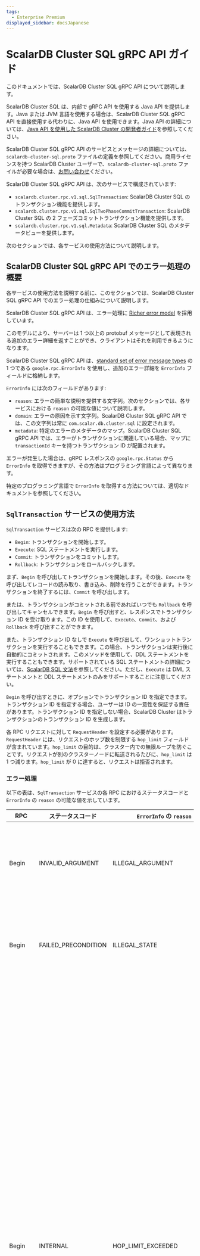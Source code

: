 ```yaml
---
tags:
  - Enterprise Premium
displayed_sidebar: docsJapanese
---
```


# ScalarDB Cluster SQL gRPC API ガイド


<TranslationBanner />

このドキュメントでは、ScalarDB Cluster SQL gRPC API について説明します。

<WarningLicenseKeyContact product="ScalarDB Cluster" />

ScalarDB Cluster SQL は、内部で gRPC API を使用する Java API を提供します。Java または JVM 言語を使用する場合は、ScalarDB Cluster SQL gRPC API を直接使用する代わりに、Java API を使用できます。Java API の詳細については、[Java API を使用した ScalarDB Cluster の開発者ガイド](developer-guide-for-scalardb-cluster-with-java-api.mdx)を参照してください。

ScalarDB Cluster SQL gRPC API のサービスとメッセージの詳細については、`scalardb-cluster-sql.proto` ファイルの定義を参照してください。商用ライセンスを持つ ScalarDB Cluster ユーザーで、`scalardb-cluster-sql.proto` ファイルが必要な場合は、[お問い合わせ](https://www.scalar-labs.com/contact)ください。

ScalarDB Cluster SQL gRPC API は、次のサービスで構成されています:

- `scalardb.cluster.rpc.v1.sql.SqlTransaction`: ScalarDB Cluster SQL のトランザクション機能を提供します。
- `scalardb.cluster.rpc.v1.sql.SqlTwoPhaseCommitTransaction`: ScalarDB Cluster SQL の 2 フェーズコミットトランザクション機能を提供します。
- `scalardb.cluster.rpc.v1.sql.Metadata`: ScalarDB Cluster SQL のメタデータビューを提供します。

次のセクションでは、各サービスの使用方法について説明します。

## ScalarDB Cluster SQL gRPC API でのエラー処理の概要

各サービスの使用方法を説明する前に、このセクションでは、ScalarDB Cluster SQL gRPC API でのエラー処理の仕組みについて説明します。

ScalarDB Cluster SQL gRPC API は、エラー処理に [Richer error model](https://grpc.io/docs/guides/error/#richer-error-model) を採用しています。

このモデルにより、サーバーは 1 つ以上の protobuf メッセージとして表現される追加のエラー詳細を返すことができ、クライアントはそれを利用できるようになります。

ScalarDB Cluster SQL gRPC API は、[standard set of error message types](https://github.com/googleapis/googleapis/blob/master/google/rpc/error_details.proto) の 1 つである `google.rpc.ErrorInfo` を使用し、追加のエラー詳細を `ErrorInfo` フィールドに格納します。

`ErrorInfo` には次のフィールドがあります:

- `reason`: エラーの簡単な説明を提供する文字列。次のセクションでは、各サービスにおける `reason` の可能な値について説明します。
- `domain`: エラーの原因を示す文字列。ScalarDB Cluster SQL gRPC API では、この文字列は常に `com.scalar.db.cluster.sql` に設定されます。
- `metadata`: 特定のエラーのメタデータのマップ。ScalarDB Cluster SQL gRPC API では、エラーがトランザクションに関連している場合、マップに `transactionId` キーを持つトランザクション ID が配置されます。

エラーが発生した場合は、gRPC レスポンスの `google.rpc.Status` から `ErrorInfo` を取得できますが、その方法はプログラミング言語によって異なります。

特定のプログラミング言語で `ErrorInfo` を取得する方法については、適切なドキュメントを参照してください。

## `SqlTransaction` サービスの使用方法

`SqlTransaction` サービスは次の RPC を提供します:

- `Begin`: トランザクションを開始します。
- `Execute`: SQL ステートメントを実行します。
- `Commit`: トランザクションをコミットします。
- `Rollback`: トランザクションをロールバックします。

まず、`Begin` を呼び出してトランザクションを開始します。その後、`Execute` を呼び出してレコードの読み取り、書き込み、削除を行うことができます。トランザクションを終了するには、`Commit` を呼び出します。

または、トランザクションがコミットされる前であればいつでも `Rollback` を呼び出してキャンセルできます。`Begin` を呼び出すと、レスポンスでトランザクション ID を受け取ります。この ID を使用して、`Execute`、`Commit`、および `Rollback` を呼び出すことができます。

また、トランザクション ID なしで `Execute` を呼び出して、ワンショットトランザクションを実行することもできます。この場合、トランザクションは実行後に自動的にコミットされます。このメソッドを使用して、DDL ステートメントを実行することもできます。サポートされている SQL ステートメントの詳細については、[ScalarDB SQL 文法](../scalardb-sql/grammar.mdx)を参照してください。ただし、`Execute` は DML ステートメントと DDL ステートメントのみをサポートすることに注意してください。

`Begin` を呼び出すときに、オプションでトランザクション ID を指定できます。トランザクション ID を指定する場合、ユーザーは ID の一意性を保証する責任があります。トランザクション ID を指定しない場合、ScalarDB Cluster はトランザクションのトランザクション ID を生成します。

各 RPC リクエストに対して `RequestHeader` を設定する必要があります。`RequestHeader` には、リクエストのホップ数を制限する `hop_limit` フィールドが含まれています。`hop_limit` の目的は、クラスター内での無限ループを防ぐことです。リクエストが別のクラスターノードに転送されるたびに、`hop_limit` は 1 つ減ります。`hop_limit` が 0 に達すると、リクエストは拒否されます。

### エラー処理

以下の表は、`SqlTransaction` サービスの各 RPC におけるステータスコードと `ErrorInfo` の `reason` の可能な値を示しています。

| RPC      | ステータスコード         | `ErrorInfo` の `reason`    | 説明                                                                                                                                                                                                                                                                                                                                                                      |
|----------|---------------------|----------------------------|----------------------------------------------------------------------------------------------------------------------------------------------------------------------------------------------------------------------------------------------------------------------------------------------------------------------------------------------------------------------------|
| Begin    | INVALID_ARGUMENT    | ILLEGAL_ARGUMENT           | 要求メッセージ内の引数が無効です。                                                                                                                                                                                                                                                                                                                                               |
| Begin    | FAILED_PRECONDITION | ILLEGAL_STATE              | RPC が無効な状態で呼び出されました。                                                                                                                                                                                                                                                                                                                                             |
| Begin    | INTERNAL            | HOP_LIMIT_EXCEEDED         | ホップ制限を超えました。これは、クラスターノード間のルーティング情報が矛盾している場合に発生します。通常、このエラーは短時間で解決されるため、このエラーが発生してからしばらく経ってから、トランザクションを最初から再試行できます。                                                                                                                                                                               |
| Begin    | INTERNAL            | INTERNAL_ERROR             | 一時的または非一時的障害のため、操作が失敗しました。トランザクションを最初から再試行することはできますが、原因が非一時的である場合、トランザクションは失敗する可能性があります。                                                                                                                                                                                                                         |
| Execute  | INVALID_ARGUMENT    | ILLEGAL_ARGUMENT           | 要求メッセージ内の引数が無効です。                                                                                                                                                                                                                                                                                                                                              |
| Execute  | FAILED_PRECONDITION | ILLEGAL_STATE              | RPC が無効な状態で呼び出されました。                                                                                                                                                                                                                                                                                                                                            |
| Execute  | NOT_FOUND           | TRANSACTION_NOT_FOUND      | 指定されたトランザクション ID に関連付けられたトランザクションが見つかりませんでした。このエラーは、トランザクションの有効期限が切れたか、クラスタートポロジの変更によりルーティング情報が更新されたことを示します。この場合、トランザクションを最初から再試行してください。                                                                                                                                            |
| Execute  | INTERNAL            | HOP_LIMIT_EXCEEDED         | ホップ制限を超えました。これは、クラスターノード間のルーティング情報が矛盾している場合に発生します。通常、このエラーは短時間で解決されるため、このエラーが発生してからしばらく経ってから、トランザクションを最初から再試行できます。                                                                                                                                                                              |
| Execute  | FAILED_PRECONDITION | TRANSACTION_CONFLICT       | トランザクションの競合が発生しました。このエラーが発生した場合は、トランザクションを最初から再試行してください。                                                                                                                                                                                                                                                                              |
| Execute  | INTERNAL            | INTERNAL_ERROR             | 一時的または非一時的障害のため、操作が失敗しました。トランザクションを最初から再試行することはできますが、原因が非一時的である場合、トランザクションは失敗する可能性があります。                                                                                                                                                                                                                        |
| Commit   | INVALID_ARGUMENT    | ILLEGAL_ARGUMENT           | 要求メッセージ内の引数が無効です。                                                                                                                                                                                                                                                                                                                                              |
| Commit   | FAILED_PRECONDITION | ILLEGAL_STATE              | RPC が無効な状態で呼び出されました。                                                                                                                                                                                                                                                                                                                                            |
| Commit   | NOT_FOUND           | TRANSACTION_NOT_FOUND      | 指定されたトランザクション ID に関連付けられたトランザクションが見つかりませんでした。このエラーは、トランザクションの有効期限が切れたか、クラスタートポロジの変更によりルーティング情報が更新されたことを示します。この場合、トランザクションを最初から再試行してください。                                                                                                                                            |
| Commit   | INTERNAL            | HOP_LIMIT_EXCEEDED         | ホップ制限を超えました。これは、クラスターノード間のルーティング情報が矛盾している場合に発生します。通常、このエラーは短時間で解決されるため、このエラーが発生してからしばらく経ってから、トランザクションを最初から再試行できます。                                                                                                                                                                              |
| Commit   | FAILED_PRECONDITION | TRANSACTION_CONFLICT       | トランザクションの競合が発生しました。このエラーが発生した場合は、トランザクションを最初から再試行してください。                                                                                                                                                                                                                                                                              |
| Commit   | INTERNAL            | UNKNOWN_TRANSACTION_STATUS | トランザクションのステータスは不明です (トランザクションが正常にコミットされたかどうかは不明です)。この状況では、トランザクションが正常にコミットされたかどうかを確認し、そうでない場合は再試行する必要があります。トランザクションステータスを判別する責任はユーザーにあります。トランザクションステータステーブルを作成し、他のアプリケーションデータと連動して更新すると、テーブル自体からトランザクションのステータスを判別できるため、便利です。 |
| Commit   | INTERNAL            | INTERNAL_ERROR             | 一時的または非一時的障害のため、操作が失敗しました。トランザクションを最初から再試行することはできますが、原因が非一時的である場合、トランザクションは失敗する可能性があります。                                                                                                                                                                                                                         |
| Rollback | INVALID_ARGUMENT    | ILLEGAL_ARGUMENT           | 要求メッセージ内の引数が無効です。                                                                                                                                                                                                                                                                                                                                               |
| Rollback | FAILED_PRECONDITION | ILLEGAL_STATE              | RPC が無効な状態で呼び出されました。                                                                                                                                                                                                                                                                                                                                            |
| Rollback | NOT_FOUND           | TRANSACTION_NOT_FOUND      | 指定されたトランザクション ID に関連付けられたトランザクションが見つかりませんでした。ロールバックの場合、トランザクションは自動的に期限切れになるため、トランザクションを再試行する必要はありません。                                                                                                                                                                                                      |
| Rollback | INTERNAL            | HOP_LIMIT_EXCEEDED         | ホップ制限を超えました。ロールバックの場合、トランザクションは自動的に期限切れになるため、トランザクションを再試行する必要はありません。                                                                                                                                                                                                                                                          |
| Rollback | INTERNAL            | INTERNAL_ERROR             | 一時的または非一時的障害のため、操作が失敗しました。トランザクションを最初から再試行することはできますが、原因が非一時的である場合、トランザクションは失敗する可能性があります。                                                                                                                                                                                                                         |

エラーが発生した場合は、`Begin` の場合を除き、トランザクションをロールバックする必要があります。その後、再試行によって解決できるエラーについては、トランザクションを最初から再試行できます。

上記のエラーの他に、gRPC ライブラリによって返されるエラーが発生する場合があります。これらの場合、応答には `ErrorInfo` は含まれません。詳細については、[gRPC ドキュメント](https://grpc.io/docs/guides/error/#error-status-codes)を参照してください。

gRPC では、RPC ごとに期限を設定できます。期限を超えると、`DEADLINE_EXCEEDED` エラーが表示されます。一般に、RPC が `Begin` または `Commit` でない限り、この状況ではトランザクションをロールバックする必要があります。`Commit` の場合は `UNKNOWN_TRANSACTION_STATUS` (トランザクションが正常にコミットされたかどうか不明) と同等の状況となり、同様にエラーを処理する必要があります。

## `SqlTwoPhaseCommitTransaction` サービスの使用方法

`SqlTwoPhaseCommitTransaction` サービスは次の RPC を提供します:

- `Begin`: トランザクションを開始します。
- `Join`: トランザクションに参加します。
- `Execute`: SQL ステートメントを実行します。
- `Prepare`: トランザクションを準備します。
- `Validate`: トランザクションを検証します。
- `Commit`: トランザクションをコミットします。
- `Rollback`: トランザクションをロールバックします。

まず、コーディネータープロセスの場合は、`Begin` を呼び出してトランザクションを開始します。または、参加者プロセスの場合は、`Join` を呼び出して、コーディネーターが既に開始しているトランザクションに参加できます。その後、`Execute` を呼び出してレコードの読み取り、書き込み、および削除を行うことができます。
トランザクションを確定するには、`Prepare`、`Validate`、`Commit` の順に呼び出します。または、トランザクションがコミットされる前であればいつでも `Rollback` を呼び出してキャンセルできます。`Begin` または `Join` を呼び出すと、応答でトランザクション ID が返されます。これを使用して、`Execute`、`Prepare`、`Validate`、`Commit`、および `Rollback` を呼び出すことができます。

また、トランザクション ID なしで `Execute` を呼び出して、ワンショットトランザクションを実行することもできます。この場合、トランザクションは実行後に自動的にコミットされます。この方法を使用して、DDL ステートメントを実行することもできます。 サポートされている SQL ステートメントの詳細については、[ScalarDB SQL 文法](../scalardb-sql/grammar.mdx)を参照してください。ただし、`Execute` は DML ステートメントと DDL ステートメントのみをサポートすることに注意してください。

`Begin` を呼び出すときに、オプションでトランザクション ID を指定できます。トランザクション ID を指定する場合、ID の一意性を保証するのはユーザーの責任です。トランザクション ID を指定しない場合、ScalarDB Cluster はトランザクションのトランザクション ID を生成します。

RPC リクエストごとに `RequestHeader` を設定する必要があります。`RequestHeader` には、リクエストのホップ数を制限している `hop_limit` フィールドが含まれています。`hop_limit` の目的は、クラスター内での無限ループを防ぐことです。リクエストが別のクラスターノードに転送されるたびに、`hop_limit` は 1 つ減ります。`hop_limit` が 0 に達すると、リクエストは拒否されます。

### エラー処理

次の表は、`SqlTwoPhaseCommitTransaction` サービスの各 RPC のステータスコードと `ErrorInfo` の `reason` の可能な値を示しています。

| RPC               | ステータスコード         | `ErrorInfo` の `reason`    | 説明                                                                                                                                                                                                                                                                                                                                                                     |
|-------------------|---------------------|----------------------------|---------------------------------------------------------------------------------------------------------------------------------------------------------------------------------------------------------------------------------------------------------------------------------------------------------------------------------------------------------------------------|
| Begin, Join       | INVALID_ARGUMENT    | ILLEGAL_ARGUMENT           | 要求メッセージ内の引数が無効です。                                                                                                                                                                                                                                                                                                                                              |
| Begin, Join       | FAILED_PRECONDITION | ILLEGAL_STATE              | RPC が無効な状態で呼び出されました。                                                                                                                                                                                                                                                                                                                                           |
| Begin, Join       | INTERNAL            | HOP_LIMIT_EXCEEDED         | ホップ制限を超えました。これは、クラスターノード間のルーティング情報が矛盾している場合に発生します。通常、このエラーは短時間で解決されるため、このエラーが発生してからしばらく経ってから、トランザクションを最初から再試行できます。                                                                                                                                                                              |
| Begin, Join       | INTERNAL            | INTERNAL_ERROR             | 一時的または非一時的障害のため、操作が失敗しました。トランザクションを最初から再試行することはできますが、原因が非一時的である場合、トランザクションは失敗する可能性があります。                                                                                                                                                                                                                        |
| Execute           | INVALID_ARGUMENT    | ILLEGAL_ARGUMENT           | 要求メッセージ内の引数が無効です。                                                                                                                                                                                                                                                                                                                                              |
| Execute           | FAILED_PRECONDITION | ILLEGAL_STATE              | RPC が無効な状態で呼び出されました。                                                                                                                                                                                                                                                                                                                                            |
| Execute           | NOT_FOUND           | TRANSACTION_NOT_FOUND      | 指定されたトランザクション ID に関連付けられたトランザクションが見つかりませんでした。このエラーは、トランザクションの有効期限が切れたか、クラスタートポロジの変更によりルーティング情報が更新されたことを示します。この場合、トランザクションを最初から再試行してください。                                                                                                                                            |
| Execute           | INTERNAL            | HOP_LIMIT_EXCEEDED         | ホップ制限を超えました。これは、クラスターノード間のルーティング情報が矛盾している場合に発生します。通常、このエラーは短時間で解決されるため、このエラーが発生してからしばらく経ってから、トランザクションを最初から再試行できます。                                                                                                                                                                              |
| Execute           | FAILED_PRECONDITION | TRANSACTION_CONFLICT       | トランザクションの競合が発生しました。このエラーが発生した場合は、トランザクションを最初から再試行してください。                                                                                                                                                                                                                                                                             |
| Execute           | INTERNAL            | INTERNAL_ERROR             | 一時的または非一時的障害のため、操作が失敗しました。トランザクションを最初から再試行することはできますが、原因が非一時的である場合、トランザクションは失敗する可能性があります。                                                                                                                                                                                                                        |
| Prepare, Validate | INVALID_ARGUMENT    | ILLEGAL_ARGUMENT           | 要求メッセージ内の引数が無効です。                                                                                                                                                                                                                                                                                                                                              |
| Prepare, Validate | FAILED_PRECONDITION | ILLEGAL_STATE              | RPC が無効な状態で呼び出されました。                                                                                                                                                                                                                                                                                                                                           |
| Prepare, Validate | NOT_FOUND           | TRANSACTION_NOT_FOUND      | 指定されたトランザクション ID に関連付けられたトランザクションが見つかりませんでした。このエラーは、トランザクションの有効期限が切れたか、クラスタートポロジの変更によりルーティング情報が更新されたことを示します。この場合、トランザクションを最初から再試行してください。                                                                                                                                            |
| Prepare, Validate | INTERNAL            | HOP_LIMIT_EXCEEDED         | ホップ制限を超えました。これは、クラスターノード間のルーティング情報が矛盾している場合に発生します。通常、このエラーは短時間で解決されるため、このエラーが発生してからしばらく経ってから、トランザクションを最初から再試行できます。                                                                                                                                                                              |
| Prepare, Validate | FAILED_PRECONDITION | TRANSACTION_CONFLICT       | トランザクションの競合が発生しました。このエラーが発生した場合は、トランザクションを最初から再試行してください。                                                                                                                                                                                                                                                                              |
| Prepare, Validate | INTERNAL            | INTERNAL_ERROR             | 一時的または非一時的障害のため、操作が失敗しました。トランザクションを最初から再試行することはできますが、原因が非一時的である場合、トランザクションは失敗する可能性があります。                                                                                                                                                                                                                        |
| Commit            | INVALID_ARGUMENT    | ILLEGAL_ARGUMENT           | 要求メッセージ内の引数が無効です。                                                                                                                                                                                                                                                                                                                                              |
| Commit            | FAILED_PRECONDITION | ILLEGAL_STATE              | RPC が無効な状態で呼び出されました。                                                                                                                                                                                                                                                                                                                                           |
| Commit            | NOT_FOUND           | TRANSACTION_NOT_FOUND      | 指定されたトランザクション ID に関連付けられたトランザクションが見つかりませんでした。このエラーは、トランザクションの有効期限が切れたか、クラスタートポロジの変更によりルーティング情報が更新されたことを示します。この場合、トランザクションを最初から再試行してください。                                                                                                                                            |
| Commit            | INTERNAL            | HOP_LIMIT_EXCEEDED         | ホップ制限を超えました。これは、クラスターノード間のルーティング情報が矛盾している場合に発生します。通常、このエラーは短時間で解決されるため、このエラーが発生してからしばらく経ってから、トランザクションを最初から再試行できます。                                                                                                                                                                              |
| Commit            | FAILED_PRECONDITION | TRANSACTION_CONFLICT       | トランザクションの競合が発生しました。このエラーが発生した場合は、トランザクションを最初から再試行してください。                                                                                                                                                                                                                                                                              |
| Commit            | INTERNAL            | UNKNOWN_TRANSACTION_STATUS | トランザクションのステータスは不明です (トランザクションが正常にコミットされたかどうかは不明です)。この状況では、トランザクションが正常にコミットされたかどうかを確認し、そうでない場合は再試行する必要があります。トランザクションステータスを判別する責任はユーザーにあります。トランザクションステータステーブルを作成し、他のアプリケーションデータと連動して更新すると、テーブル自体からトランザクションのステータスを判別できるため、便利です。 |
| Commit            | INTERNAL            | INTERNAL_ERROR             | 一時的または非一時的障害のため、操作が失敗しました。トランザクションを最初から再試行することはできますが、原因が非一時的である場合、トランザクションは失敗する可能性があります。                                                                                                                                                                                                                         |
| Rollback          | INVALID_ARGUMENT    | ILLEGAL_ARGUMENT           | 要求メッセージ内の引数が無効です。                                                                                                                                                                                                                                                                                                                                              |
| Rollback          | FAILED_PRECONDITION | ILLEGAL_STATE              | RPC が無効な状態で呼び出されました。                                                                                                                                                                                                                                                                                                                                            |
| Rollback          | NOT_FOUND           | TRANSACTION_NOT_FOUND      | 指定されたトランザクション ID に関連付けられたトランザクションが見つかりませんでした。ロールバックの場合、トランザクションは自動的に期限切れになるため、トランザクションを再試行する必要はありません。                                                                                                                                                                                                      |
| Rollback          | INTERNAL            | HOP_LIMIT_EXCEEDED         | ホップ制限を超えました。ロールバックの場合、トランザクションは自動的に期限切れになるため、トランザクションを再試行する必要はありません。                                                                                                                                                                                                                                                          |
| Rollback          | INTERNAL            | INTERNAL_ERROR             | 一時的または非一時的障害のため、操作が失敗しました。トランザクションを最初から再試行することはできますが、原因が非一時的である場合、トランザクションは失敗する可能性があります。                                                                                                                                                                                                                         |

エラーが発生した場合は、`Begin` または `Join` の場合を除き、トランザクションをロールバックする必要があります。その後、再試行によって解決できるエラーについては、トランザクションを最初から再試行できます。

上記のエラーの他に、gRPC ライブラリによって返されるエラーが発生する場合があります。これらの場合、応答には `ErrorInfo` は含まれません。詳細については、[gRPC ドキュメント](https://grpc.io/docs/guides/error/#error-status-codes)を参照してください。

gRPC では、各 RPC に期限を設定できます。期限を超えると、`DEADLINE_EXCEEDED` エラーが表示されます。一般に、RPC が `Begin`、`Join`、または `Commit` でない限り、この状況ではトランザクションをロールバックする必要があります。`Commit` の場合は `UNKNOWN_TRANSACTION_STATUS` (トランザクションが正常にコミットされたかどうか不明) と同等の状況となり、同様にエラーを処理する必要があります。

## `Metadata` サービスの使用方法

`Metadata` サービスは次の RPC を提供します:

- `GetNamespaceMetadata`: 指定された名前空間の名前空間メタデータを取得します。
- `ListTableMetadataInNamespace`: 指定された名前空間内のテーブルのテーブルメタデータを取得します。
- `GetTableMetadata`: 指定されたテーブルのテーブルメタデータを取得します。
- `ListNamespaceMetadata`: 名前空間メタデータのリストを取得します。

### エラー処理

以下の表は、`Metadata` サービスのすべての RPC のステータスコードと `ErrorInfo` の `reason` の可能な値を示しています:

| ステータスコード       | `ErrorInfo` の `reason`    | 説明                            |
|---------------------|----------------------------|---------------------------------|
| INVALID_ARGUMENT    | ILLEGAL_ARGUMENT           | 要求メッセージ内の引数が無効です     |
| FAILED_PRECONDITION | ILLEGAL_STATE              | RPC が無効な状態で呼び出されました。 |
| INTERNAL            | INTERNAL_ERROR             | 操作が失敗しました。               |

上記のエラー以外にも、gRPC ライブラリによって返されるエラーが発生する場合があります。このような場合、応答には `ErrorInfo` は含まれません。詳細については、[gRPC ドキュメント](https://grpc.io/docs/guides/error/#error-status-codes)を参照してください。
